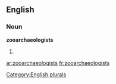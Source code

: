 
==English==

===Noun===
'''zooarchaeologists'''

# {{plural of|[[zooarchaeologist]]}}

[[Category:English plurals]]

[[ar:zooarchaeologists]]
[[fr:zooarchaeologists]]